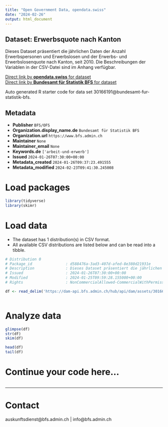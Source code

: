 ```yaml
---
title: "Open Government Data, opendata.swiss"
date: "2024-02-26"
output: html_document
---
```


## Dataset: Erwerbsquote nach Kanton

Dieses Dataset präsentiert die jährlichen Daten der Anzahl Erwerbspersonen und Erwerbslosen und der Erwerbs- und Erwerbslosenquote nach Kanton, seit 2010. Die Beschreibungen der Variablen in der CSV-Datei sind im Anhang verfügbar.

[Direct link by **opendata.swiss** for dataset](https://opendata.swiss/de/dataset/erwerbsquote-nach-kanton1)<br>
[Direct link by **Bundesamt für Statistik BFS** for dataset](https://www.bfs.admin.ch/asset/de/ts-x-40.02.03.02.03)

Auto generated R starter code for data set 30166191@bundesamt-fur-statistik-bfs.

## Metadata

- **Publisher** `BFS/OFS`
- **Organization.display_name.de** `Bundesamt für Statistik BFS`
- **Organization.url** `https://www.bfs.admin.ch`
- **Maintainer** `None`
- **Maintainer_email** `None`
- **Keywords.de** `['arbeit-und-erwerb']`
- **Issued** `2024-01-26T07:30:00+00:00`
- **Metadata_created** `2024-01-26T09:37:23.491555`
- **Metadata_modified** `2024-02-23T09:41:30.245008`


# Load packages

```r

library(tidyverse)
library(skimr)

```

# Load data

-   The dataset has 1 distribution(s) in CSV format.
-   All available CSV distributions are listed below and can be read into a tibble.

```r

# Distribution 0
# Package_id               : d588476a-3ad3-407d-afed-8e380d21931e
# Description              : Dieses Dataset präsentiert die jährlichen Daten der Anzahl Erwerbspersonen und Erwerbslosen und der Erwerbs- und Erwerbslosenquote nach Kanton, seit 2010. Die Beschreibungen der Variablen in der CSV-Datei sind im Anhang verfügbar.
# Issued                   : 2024-01-26T07:30:00+00:00
# Modified                 : 2024-01-25T09:59:28.155000+00:00
# Rights                   : NonCommercialAllowed-CommercialWithPermission-ReferenceRequired

df <- read_delim('https://dam-api.bfs.admin.ch/hub/api/dam/assets/30166193/master')



```

# Analyze data

```r

glimpse(df)
str(df)
skim(df)

head(df)
tail(df)

```

# Continue your code here...

```r

```

------------------------------------------------------------------------

# Contact

auskunftsdienst@bfs.admin.ch | info@bfs.admin.ch
